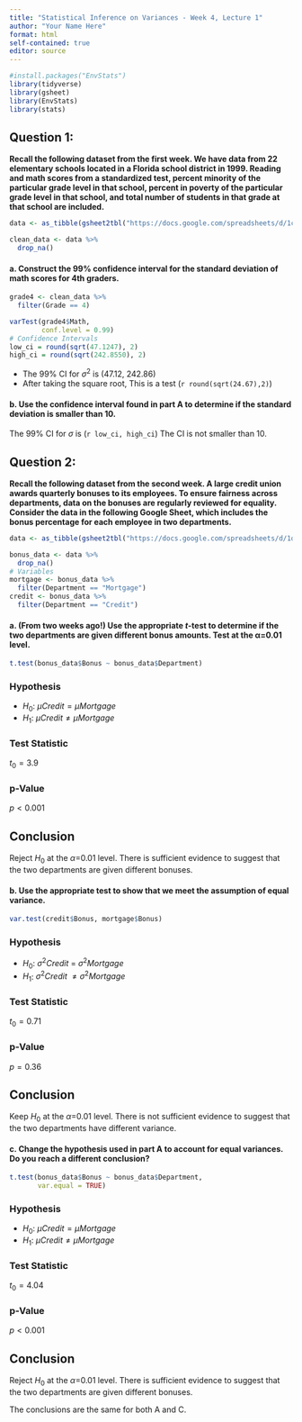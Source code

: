 ```yaml
---
title: "Statistical Inference on Variances - Week 4, Lecture 1"
author: "Your Name Here"
format: html
self-contained: true
editor: source
---
```


```r
#install.packages("EnvStats")
library(tidyverse)
library(gsheet)
library(EnvStats)
library(stats)
```

## Question 1: 

**Recall the following dataset from the first week. We have data from 22 elementary schools located in a Florida school district in 1999. Reading and math scores from a standardized test, percent minority of the particular grade level in that school, percent in poverty of the particular grade level in that school, and total number of students in that grade at that school are included.**

```r
data <- as_tibble(gsheet2tbl("https://docs.google.com/spreadsheets/d/1cVGLLdILMI34xjnzHfJNHua6fJROJwCzUBFgV22OLT4/edit#gid=0"))

clean_data <- data %>% 
  drop_na()
```

#### a. Construct the 99% confidence interval for the standard deviation of math scores for 4th graders.

```r
grade4 <- clean_data %>% 
  filter(Grade == 4)

varTest(grade4$Math,
        conf.level = 0.99)
# Confidence Intervals
low_ci = round(sqrt(47.1247), 2)
high_ci = round(sqrt(242.8550), 2)
```

- The 99% CI for $\sigma^2$\ is (47.12, 242.86)\
- After taking the square root,
<!-- - The 99% CI for $\sigma$\ is (`r low_ci`, `r high_ci`). -->
This is a test (`r round(sqrt(24.67),2)`)

#### b. Use the confidence interval found in part A to determine if the standard deviation is smaller than 10.

The 99% CI for $\sigma$\ is (`r low_ci, high_ci`)
The CI is not smaller than 10.
 
## Question 2:

**Recall the following dataset from the second week. A large credit union awards quarterly bonuses to its employees. To ensure fairness across departments, data on the bonuses are regularly reviewed for equality. Consider the data in the following Google Sheet, which includes the bonus percentage for each employee in two departments.**

```r
data <- as_tibble(gsheet2tbl("https://docs.google.com/spreadsheets/d/1q0Ouhr6hGBDp-5oyQuYGcsWTLrsayywVHJS7o17Sm6Y/edit?usp=sharing"))

bonus_data <- data %>% 
  drop_na()
# Variables
mortgage <- bonus_data %>% 
  filter(Department == "Mortgage") 
credit <- bonus_data %>% 
  filter(Department == "Credit") 
```

#### a. (From two weeks ago!) Use the appropriate *t*-test to determine if the two departments are given different bonus amounts. Test at the &alpha;=0.01 level.

```r
t.test(bonus_data$Bonus ~ bonus_data$Department)
```
### Hypothesis
- $H_0$: $\mu Credit = \mu Mortgage$\
- $H_1$: $\mu Credit \ne \mu Mortgage$\

### Test Statistic
$t_0 = 3.9$

### p-Value
$p < 0.001$

## Conclusion
Reject $H_0$ at the $\alpha$=0.01 level. There is sufficient evidence to suggest that the two departments are given different bonuses.

#### b. Use the appropriate test to show that we meet the assumption of equal variance.

```r
var.test(credit$Bonus, mortgage$Bonus)
```
### Hypothesis
- $H_0$: $\sigma^2 Credit$ = $\sigma^2 Mortgage$
- $H_1$: $\sigma^2 Credit\ \ne \sigma^2 Mortgage$

### Test Statistic
$t_0 = 0.71$

### p-Value
$p = 0.36$

## Conclusion
Keep $H_0$ at the $\alpha$=0.01 level. There is not sufficient evidence to suggest that the two departments have different variance.

#### c. Change the hypothesis used in part A to account for equal variances. Do you reach a different conclusion?

```r
t.test(bonus_data$Bonus ~ bonus_data$Department,
       var.equal = TRUE)

```
### Hypothesis
- $H_0$: $\mu Credit = \mu Mortgage$\
- $H_1$: $\mu Credit \ne \mu Mortgage$\

### Test Statistic
$t_0 = 4.04$

### p-Value
$p < 0.001$

## Conclusion
Reject $H_0$ at the $\alpha$=0.01 level. There is sufficient evidence to suggest that the two departments are given different bonuses.

The conclusions are the same for both A and C. 